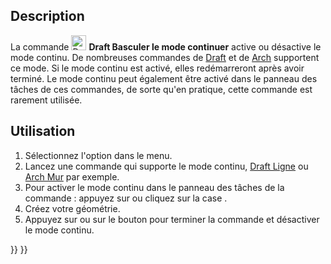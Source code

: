 <languages/>

{{Docnav/fr
|
|
|[[Draft_Workbench/fr|Atelier Draft]]
|IconL=
|IconR=
|IconC=Workbench_Draft.svg
}}

{{VeryImportantMessage|CETTE COMMANDE EST OBSOLÈTE<br>
Elle n'est plus disponible dans la {{VersionPlus/fr|0.22}}. Utiliser plutôt la case à cocher {{MenuCommand|Continue}} dans le panneau de tâches des commandes qui prend en charge ce mode à la place.}}

{{GuiCommand/fr
|Name=Draft ToggleContinueMode
|Name/fr=Draft Basculer en mode continu
|MenuLocation=Utilitaires → Basculer le mode continuer
|Workbenches=[[Draft_Workbench/fr|Draft]]
}}

==Description== 

La commande [[Image:Draft_ToggleContinueMode.svg|24px]] '''Draft Basculer le mode continuer''' active ou désactive le mode continu. De nombreuses commandes de [[Draft_Workbench/fr|Draft]] et de [[Arch_Workbench/fr|Arch]] supportent ce mode. Si le mode continu est activé, elles redémarreront après avoir terminé. Le mode continu peut également être activé dans le panneau des tâches de ces commandes, de sorte qu'en pratique, cette commande est rarement utilisée.

<span id="Usage"></span>
==Utilisation== 

# Sélectionnez l'option {{MenuCommand|Utilitaires → [[Image:Draft_ToggleContinueMode.svg|16px]] Basculer le mode continuer }} dans le menu.
# Lancez une commande qui supporte le mode continu, [[Draft_Line/fr|Draft Ligne]] ou [[Arch_Wall/fr|Arch Mur]] par exemple.
# Pour activer le mode continu dans le panneau des tâches de la commande : appuyez sur {{KEY|T}} ou cliquez sur la case {{MenuCommand|Continuer}}.
# Créez votre géométrie.
# Appuyez sur {{KEY|Echap}} ou sur le bouton {{Button|Fermer}} pour terminer la commande et désactiver le mode continu.


{{Docnav/fr
|
|
|[[Draft_Workbench/fr|Atelier Draft]]
|IconL=
|IconR=
|IconC=Workbench_Draft.svg
}}

{{Draft Tools navi{{#translation:}}}}
{{Userdocnavi{{#translation:}}}}